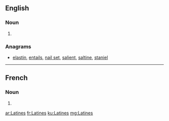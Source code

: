 {{also|latines}}
==English==

===Noun===
{{head|en|plural}}

# {{plural of|Latine|lang=en|nocat=1}}

===Anagrams===
* [[elastin#English|elastin]], [[entails#English|entails]], [[nail set#English|nail set]], [[salient#English|salient]], [[saltine#English|saltine]], [[staniel#English|staniel]]

----

==French==

===Noun===
{{head|fr|plural}}

# {{plural of|Latine|lang=fr|nocat=1}}

[[ar:Latines]]
[[fr:Latines]]
[[ku:Latines]]
[[mg:Latines]]